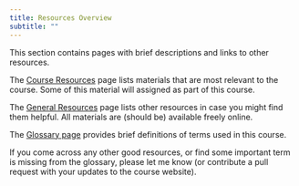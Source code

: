 ```yaml
---
title: Resources Overview
subtitle: ""
---
```


This section contains pages with brief descriptions and links to other resources. 

The [Course Resources](Course_Resources.qmd) page lists materials that are most relevant to the course. Some of this material will assigned as part of this course. 

The [General Resources](General_Resources.qmd) page lists other resources in case you might find them helpful. All materials are (should be) available freely online. 

The [Glossary page](Course_Glossary.qmd) provides brief definitions of terms used in this course.

If you come across any other good resources, or find some important term is missing from the glossary, please let me know (or contribute a pull request with your updates to the course website).
